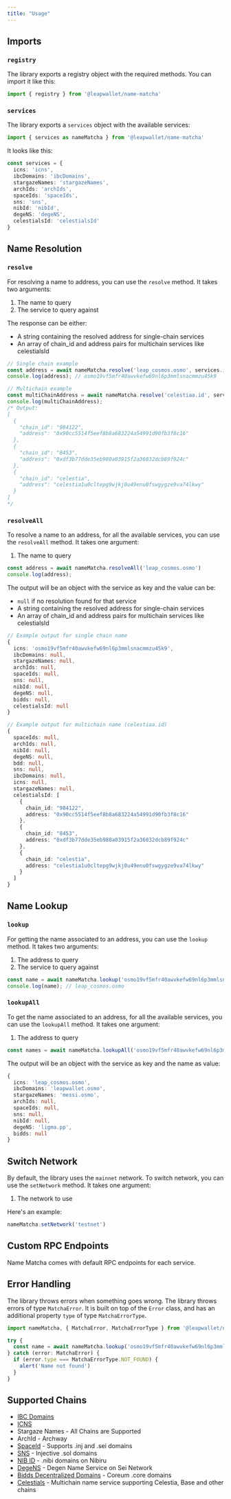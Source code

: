 ```yaml
---
title: "Usage"
---
```


## Imports

### `registry`

The library exports a registry object with the required methods. You can import it like this:

```ts
import { registry } from '@leapwallet/name-matcha'
```

### `services`

The library exports a `services` object with the available services:

```ts
import { services as nameMatcha } from '@leapwallet/name-matcha'
```

It looks like this:

```ts
const services = {
  icns: 'icns',
  ibcDomains: 'ibcDomains',
  stargazeNames: 'stargazeNames',
  archIds: 'archIds',
  spaceIds: 'spaceIds',
  sns: 'sns',
  nibId: 'nibId',
  degeNS: 'degeNS',
  celestialsId: 'celestialsId'
}
```

## Name Resolution

### `resolve`

For resolving a name to address, you can use the `resolve` method. It takes two arguments:

1. The name to query 
2. The service to query against

The response can be either:
- A string containing the resolved address for single-chain services
- An array of chain_id and address pairs for multichain services like celestialsId

```ts
// Single chain example
const address = await nameMatcha.resolve('leap_cosmos.osmo', services.icns)
console.log(address); // osmo19vf5mfr40awvkefw69nl6p3mmlsnacmmzu45k9

// Multichain example
const multiChainAddress = await nameMatcha.resolve('celestiaa.id', services.celestialsId)
console.log(multiChainAddress);
/* Output:
[
  {
    "chain_id": "984122",
    "address": "0x90cc5514f5eef8b8a683224a54991d90fb3f8c16"
  },
  {
    "chain_id": "8453",
    "address": "0xdf3b77dde35eb980a03915f2a36032dcb89f924c"
  },
  {
    "chain_id": "celestia",
    "address": "celestia1u0cltepg9wjkj0u49enu0fswgygze9va74lkwy"
  }
]
*/
```

### `resolveAll`

To resolve a name to an address, for all the available services, you can use the `resolveAll` method. It takes one argument:

1. The name to query

```ts
const address = await nameMatcha.resolveAll('leap_cosmos.osmo')
console.log(address);
```

The output will be an object with the service as key and the value can be:
- `null` if no resolution found for that service
- A string containing the resolved address for single-chain services
- An array of chain_id and address pairs for multichain services like celestialsId

```ts
// Example output for single chain name
{
  icns: 'osmo19vf5mfr40awvkefw69nl6p3mmlsnacmmzu45k9',
  ibcDomains: null,
  stargazeNames: null,
  archIds: null,
  spaceIds: null,
  sns: null,
  nibId: null,
  degeNS: null,
  bidds: null,
  celestialsId: null
}

// Example output for multichain name (celestiaa.id)
{
  spaceIds: null,
  archIds: null,
  nibId: null,
  degeNS: null,
  bdd: null,
  sns: null,
  ibcDomains: null,
  icns: null,
  stargazeNames: null,
  celestialsId: [
    {
      chain_id: "984122",
      address: "0x90cc5514f5eef8b8a683224a54991d90fb3f8c16"
    },
    {
      chain_id: "8453",
      address: "0xdf3b77dde35eb980a03915f2a36032dcb89f924c"
    },
    {
      chain_id: "celestia",
      address: "celestia1u0cltepg9wjkj0u49enu0fswgygze9va74lkwy"
    }
  ]
}
```

## Name Lookup

### `lookup`

For getting the name associated to an address, you can use the `lookup` method. It takes two arguments:

1. The address to query
2. The service to query against

```ts
const name = await nameMatcha.lookup('osmo19vf5mfr40awvkefw69nl6p3mmlsnacmmzu45k9', services.icns)
console.log(name); // leap_cosmos.osmo
```

### `lookupAll`

To get the name associated to an address, for all the available services, you can use the `lookupAll` method. It takes one argument:

1. The address to query

```ts
const names = await nameMatcha.lookupAll('osmo19vf5mfr40awvkefw69nl6p3mmlsnacmmzu45k9')
```

The output will be an object with the service as key and the name as value:

```ts
{
  icns: 'leap_cosmos.osmo',
  ibcDomains: 'leapwallet.osmo',
  stargazeNames: 'messi.osmo',
  archIds: null,
  spaceIds: null,
  sns: null,
  nibId: null,
  degeNS: 'ligma.pp',
  bidds: null
}
```

## Switch Network

By default, the library uses the `mainnet` network. To switch network, you can use the `setNetwork` method. It takes one argument:

1. The network to use

Here's an example:

```ts
nameMatcha.setNetwork('testnet')
```

## Custom RPC Endpoints

Name Matcha comes with default RPC endpoints for each service.

## Error Handling

The library throws errors when something goes wrong. The library throws errors of type `MatchaError`. It is built on top of the `Error` class, and has an additional property `type` of type `MatchaErrorType`.

```ts
import nameMatcha, { MatchaError, MatchaErrorType } from '@leapwallet/name-matcha'

try {
  const name = await nameMatcha.lookup('osmo19vf5mfr40awvkefw69nl6p3mmlsnacmmzu45k9', services.icns)
} catch (error: MatchaError) {
  if (error.type === MatchaErrorType.NOT_FOUND) {
    alert('Name not found')
  }
}
```

## Supported Chains

- [IBC Domains](https://docs.ibc.domains/faq.html)
- [ICNS](https://medium.com/@icns/announcing-icns-the-interchain-name-service-e61e0c3e2abb#:~:text=Chain%20Support)
- Stargaze Names - All Chains are Supported
- ArchId - Archway
- [SpaceId](https://docs.space.id) - Supports .inj and .sei domains
- [SNS](https://www.sns.id) - Injective .sol domains 
- [NIB ID](https://nibid.app) - .nibi domains on Nibiru
- [DegeNS](https://www.degens.domains) - Degen Name Service on Sei Network
- [Bidds Decentralized Domains](https://bidds.com) - Coreum .core domains
- [Celestials](https://celestials.xyz) - Multichain name service supporting Celestia, Base and other chains